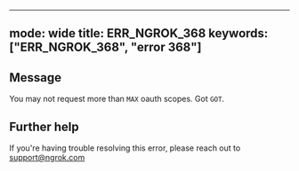 
---
mode: wide
title: ERR_NGROK_368
keywords: ["ERR_NGROK_368", "error 368"]
---

## Message
You may not request more than `MAX` oauth scopes. Got `GOT`.




## Further help
If you're having trouble resolving this error, please reach out to [support@ngrok.com](mailto:support@ngrok.com?subject=Help%20with%20ERR_NGROK_368)

